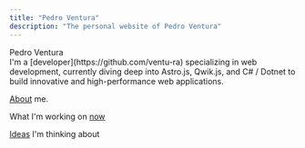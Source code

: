 ```yaml
---
title: "Pedro Ventura"
description: "The personal website of Pedro Ventura"
---
```


<div class="text-6xl font-extrabold">Pedro Ventura</div>
<div class="text-justify">
  I'm a [developer](https://github.com/ventu-ra) specializing in web
  development, currently diving deep into Astro.js, Qwik.js, and C# / Dotnet to
  build innovative and high-performance web applications.
</div>

[About](/about/) me.

What I'm working on [now](/now/)

[Ideas](/ideas/) I'm thinking about

